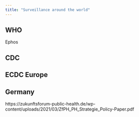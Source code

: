 ```yaml
---
title: "Surveillance around the world"
---
```


## WHO
Ephos

## CDC

## ECDC Europe

## Germany
https://zukunftsforum-public-health.de/wp-content/uploads/2021/03/ZfPH_PH_Strategie_Policy-Paper.pdf
